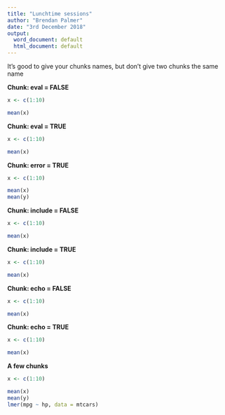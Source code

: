 ```yaml
---
title: "Lunchtime sessions"
author: "Brendan Palmer"
date: "3rd December 2018"
output:
  word_document: default
  html_document: default
---
```


It's good to give your chunks names, but don't give two chunks the same name

**Chunk: eval = FALSE**
```r
x <- c(1:10)

mean(x)
```


**Chunk: eval = TRUE**
```r
x <- c(1:10)

mean(x)
```


**Chunk: error = TRUE**
```r
x <- c(1:10)

mean(x)
mean(y)
```


**Chunk: include = FALSE**
```r
x <- c(1:10)

mean(x)
```


**Chunk: include = TRUE**
```r
x <- c(1:10)

mean(x)
```


**Chunk: echo = FALSE**
```r
x <- c(1:10)

mean(x)
```


**Chunk: echo = TRUE**
```r
x <- c(1:10)

mean(x)
```


**A few chunks**
```r
x <- c(1:10)

mean(x)
mean(y)
lmer(mpg ~ hp, data = mtcars)
```